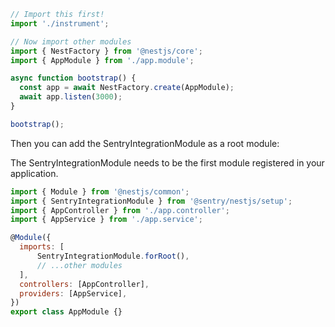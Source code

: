 ```javascript {filename: main.ts}
// Import this first!
import './instrument';

// Now import other modules
import { NestFactory } from '@nestjs/core';
import { AppModule } from './app.module';

async function bootstrap() {
  const app = await NestFactory.create(AppModule);
  await app.listen(3000);
}

bootstrap();
```

Then you can add the SentryIntegrationModule as a root module:

<Note>The SentryIntegrationModule needs to be the first module registered in your application.</Note>

```javascript {filename: app.module.ts} {7}
import { Module } from '@nestjs/common';
import { SentryIntegrationModule } from '@sentry/nestjs/setup';
import { AppController } from './app.controller';
import { AppService } from './app.service';

@Module({
  imports: [
      SentryIntegrationModule.forRoot(),
      // ...other modules
  ],
  controllers: [AppController],
  providers: [AppService],
})
export class AppModule {}
```
